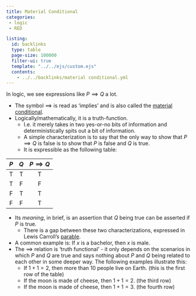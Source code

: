 ```yaml
---
title: Material Conditional
categories: 
 - logic
 - RED

listing:
  id: backlinks
  type: table
  page-size: 100000
  filter-ui: true
  template: "../../ejs/custom.ejs"
  contents:
    - ../../backlinks/material conditional.yml
---
```


In logic, we see expressions like $P \implies Q$ a lot.

- The symbol $\implies$ is read as 'implies' and is also called the [material conditional](https://en.wikipedia.org/wiki/Material_conditional).
- Logically/mathematically, it is a truth-function.
    - I.e. it merely takes in two yes-or-no bits of information and deterministically spits out a bit of information.
    - A simple characterization is to say that the only way to show that $P\implies Q$ is false is to show that $P$ is false and $Q$ is true.
    - It is expressible as the following table:

| $P$ | $Q$ | $P \implies Q$ |
|:---:|:---:|:--------------:|
|T    | T   | T              |
|T | F | F |
|F | T | T |
|F | F | T |

- Its *meaning*, in brief, is an assertion that $Q$ being true can be asserted if $P$ is true.
    - There is a gap between these two characterizations, expressed in Lewis Carroll's [parable](/docs/phil/What the Tortoise said to Achilles.html).
- A common example is: If $x$ is a bachelor, then $x$ is male.
- The $\implies$ relation is 'truth functional' - it only depends on the scenarios in which $P$ and $Q$ are true and says nothing about $P$ and $Q$ being related to each other in some deeper way. The following examples illustrate this:
    - If $1+1=2$, then more than 10 people live on Earth. (this is the first row of the table)
    - If the moon is made of cheese, then $1+1=2$. (the third row)
    - If the moon is made of cheese, then $1+1=3$. (the fourth row)
